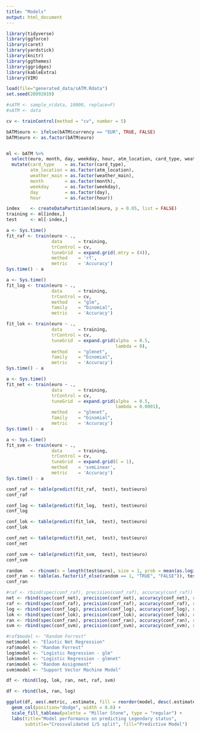 ```yaml
---
title: "Models"
output: html_document
---
```



```r
library(tidyverse)
library(ggforce)
library(caret)
library(yardstick)
library(knitr)
library(ggthemes)
library(ggridges)
library(kableExtra)
library(VIM)

load(file="generated_data/sATM.Rdata")
set.seed(20092019)
```




```r
#sATM <- sample_n(data, 10000, replace=F)
#sATM <- data

cv <- trainControl(method = "cv", number = 5)

bATM$euro <- ifelse(bATM$currency == "EUR", TRUE, FALSE)
bATM$euro <- as.factor(bATM$euro)


ml <- bATM %>% 
  select(euro, month, day, weekday, hour, atm_location, card_type, weather_main, atm_zipcode) %>% 
  mutate(card_type    = as.factor(card_type),
         atm_location = as.factor(atm_location),
         weather_main = as.factor(weather_main),
         month        = as.factor(month),
         weekday      = as.factor(weekday),
         day          = as.factor(day),
         hour         = as.factor(hour))

index    <- createDataPartition(ml$euro, p = 0.05, list = FALSE)
training <- ml[index,] 
test     <- ml[-index,] 
```








```r
a <- Sys.time()
fit_raf <- train(euro ~ ., 
                 data      = training,
                 trControl = cv,
                 tuneGrid  = expand.grid(.mtry = (4)),
                 method    = 'rf',
                 metric    = 'Accuracy')
Sys.time() - a
```


```r
a <- Sys.time()
fit_log <- train(euro ~ .,
                 data      = training,
                 trControl = cv, 
                 method    = "glm", 
                 family    = "binomial",
                 metric    = 'Accuracy')

fit_lok <- train(euro ~ .,
                 data      = training,
                 trControl = cv, 
                 tuneGrid  = expand.grid(alpha  = 0.5, 
                                         lambda = 0),
                 method    = "glmnet", 
                 family    = "binomial",
                 metric    = 'Accuracy')
Sys.time() - a
```


```r
a <- Sys.time()
fit_net <- train(euro ~ .,
                 data      = training,
                 trControl = cv, 
                 tuneGrid  = expand.grid(alpha  = 0.5, 
                                         lambda = 0.0001),
                 method    = "glmnet", 
                 family    = "binomial",
                 metric    = 'Accuracy')
Sys.time() - a
```


```r
a <- Sys.time()
fit_svm <- train(euro ~ .,
                 data      = training,
                 trControl = cv,
                 tuneGrid  = expand.grid(C = 1),
                 method    = 'svmLinear',
                 metric    = 'Accuracy')
Sys.time() - a
```






```r

conf_raf <- table(predict(fit_raf,  test), test$euro)
conf_raf

conf_log <- table(predict(fit_log,  test), test$euro)
conf_log

conf_lok <- table(predict(fit_lok,  test), test$euro)
conf_lok

conf_net <- table(predict(fit_net,  test), test$euro)
conf_net

conf_svm <- table(predict(fit_svm,  test), test$euro)
conf_svm

random   <- rbinom(n = length(test$euro), size = 1, prob = mean(as.logical(training$euro)))
conf_ran <- table(as.factor(if_else(random == 1, "TRUE", "FALSE")), test$euro)
conf_ran
```






```r
#raf <- rbind(spec(conf_raf), precision(conf_raf), accuracy(conf_raf))
net <- rbind(spec(conf_net), precision(conf_net), accuracy(conf_net), recall(conf_net), npv(conf_net))
raf <- rbind(spec(conf_raf), precision(conf_raf), accuracy(conf_raf), recall(conf_raf), npv(conf_raf))
log <- rbind(spec(conf_log), precision(conf_log), accuracy(conf_log), recall(conf_log), npv(conf_log))
lok <- rbind(spec(conf_lok), precision(conf_lok), accuracy(conf_lok), recall(conf_lok), npv(conf_lok))
ran <- rbind(spec(conf_ran), precision(conf_ran), accuracy(conf_ran), recall(conf_ran), npv(conf_ran))
svm <- rbind(spec(conf_svm), precision(conf_svm), accuracy(conf_svm), recall(conf_svm), npv(conf_svm))

#raf$model <- "Random Forrest"
net$model <- "Elastic Net Regression"
raf$model <- "Random Forrest"
log$model <- "Logistic Regression - glm"
lok$model <- "Logistic Regression - glmnet"
ran$model <- "Random Assignment"
svm$model <- "Support Vector Machine Model"

df <- rbind(log, lok, ran, net, raf, svm)

df <- rbind(lok, ran, log)

ggplot(df, aes(.metric, .estimate, fill = reorder(model, desc(.estimate)))) + 
  geom_col(position="dodge", width = 0.6) + 
  scale_fill_tableau(palette = "Miller Stone", type = "regular") + 
  labs(title="Model performance on predicting Legendary status", 
       subtitle="Crossvalidated 1/5 split", fill="Predictive Model")
```















